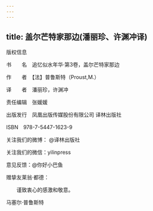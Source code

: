 ```yaml
---
---
---
```

title: 盖尔芒特家那边(潘丽珍、许渊冲译)
---



版权信息


书  名　追忆似水年华·第3卷，盖尔芒特家那边

作  者　【法】普鲁斯特（Proust,M.）

译　　者　潘丽珍，许渊冲

责任编辑　张媛媛

出版发行　凤凰出版传媒股份有限公司 译林出版社

ISBN　978-7-5447-1623-9

关注我们的微博： @译林出版社

关注我们的微信：yilinpress

意见反馈：@你好小巴鱼





赠挚友莱翁·都德：

　　谨致衷心的感激和敬意。


马塞尔·普鲁斯特